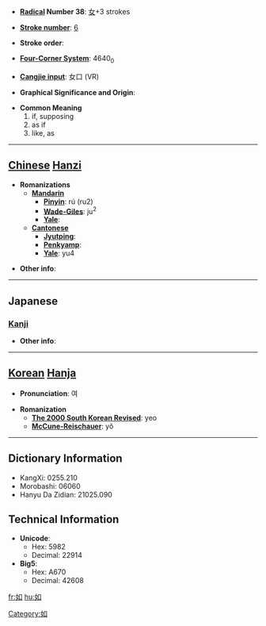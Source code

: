 * '''[[Wiktionary:Chinese radical index| Radical]] Number 38''': [[Wiktionary:Chinese radical index 女|女]]+3 strokes

* '''[[Wiktionary:Chinese total strokes index|Stroke number]]''': [[Wiktionary:Chinese total strokes index 6|6]]

* '''Stroke order''': 

* '''[[Wiktionary:Chinese four corner index|Four-Corner System]]''': 4640<sub>0</sub>

* '''[[Wiktionary:Chinese Cangjie index|Cangjie input]]''': 女口 (VR)

* '''Graphical Significance and Origin''': 

* '''Common Meaning'''
*#if, supposing
*# as if
*# like, as


----

== [[Chinese]] [[Hanzi]] ==

* '''Romanizations'''
** '''[[Mandarin]]'''
*** '''[[Pinyin]]''': rú (ru2)
*** '''[[Wade-Giles]]''': ju<sup>2</sup>
*** '''[[Yale]]''': 
** '''[[Cantonese]]'''
*** '''[[Jyutping]]''':
*** '''[[Penkyamp]]''': 
*** '''[[Yale]]''': yu4

* '''Other info''': 

----

==Japanese==
===[[Kanji]]===
{{kanji|on readings=[[じょ]] (jo), [[にょ]] (nyo)|kun readings=[[ごとく]] (gotoku), [[しく]] (shiku), [[ゆく]] (yuku)}}

* '''Other info''':  

----

== [[Korean]] [[Hanja]] ==

* '''Pronunciation''': 여

* '''Romanization'''
** '''[[The 2000 South Korean Revised Romanization|The 2000 South Korean Revised]]''': yeo
** '''[[McCune-Reischauer]]''': yŏ

----

== Dictionary Information ==

* KangXi: 0255.210
* Morobashi: 06060
* Hanyu Da Zidian: 21025.090

== Technical Information ==

* '''Unicode''':
** Hex: 5982
** Decimal: 22914
* '''Big5''':
** Hex: A670
** Decimal: 42608

[[fr:如]]
[[hu:如]]
[[Category:如]]